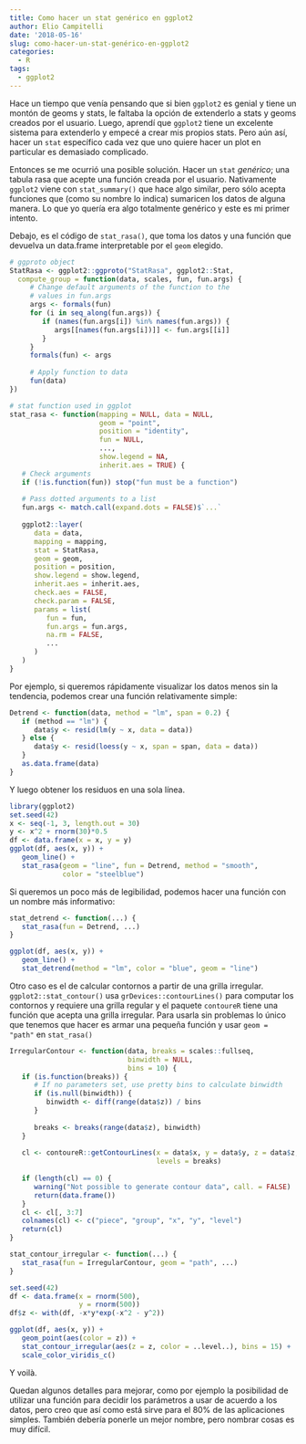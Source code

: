 ```yaml
---
title: Como hacer un stat genérico en ggplot2
author: Elio Campitelli
date: '2018-05-16'
slug: como-hacer-un-stat-genérico-en-ggplot2
categories:
  - R
tags:
  - ggplot2
---
```


Hace un tiempo que venía pensando que si bien `ggplot2` es genial y tiene un montón de geoms y stats, le faltaba la opción de extenderlo a stats y geoms creados por el usuario. Luego, aprendí que `ggplot2` tiene un excelente sistema para extenderlo y empecé a crear mis propios stats. Pero aún así, hacer un `stat` específico cada vez que uno quiere hacer un plot en particular es demasiado complicado. 

Entonces se me ocurrió una posible solución. Hacer un `stat` *genérico*; una tabula rasa que acepte una función creada por el usuario. Nativamente `ggplot2` viene con `stat_summary()` que hace algo similar, pero sólo acepta funciones que (como su nombre lo indica) sumaricen los datos de alguna manera. Lo que yo quería era algo totalmente genérico y este es mi primer intento.

Debajo, es el código de `stat_rasa()`, que toma los datos y una función que devuelva un data.frame interpretable por el `geom` elegido. 

```r
# ggproto object
StatRasa <- ggplot2::ggproto("StatRasa", ggplot2::Stat,
  compute_group = function(data, scales, fun, fun.args) {
     # Change default arguments of the function to the 
     # values in fun.args
     args <- formals(fun)
     for (i in seq_along(fun.args)) {
        if (names(fun.args[i]) %in% names(fun.args)) {
           args[[names(fun.args[i])]] <- fun.args[[i]]
        } 
     }
     formals(fun) <- args
     
     # Apply function to data
     fun(data)
})

# stat function used in ggplot
stat_rasa <- function(mapping = NULL, data = NULL,
                      geom = "point", 
                      position = "identity",
                      fun = NULL,
                      ...,
                      show.legend = NA,
                      inherit.aes = TRUE) {
   # Check arguments 
   if (!is.function(fun)) stop("fun must be a function")
   
   # Pass dotted arguments to a list
   fun.args <- match.call(expand.dots = FALSE)$`...`
   
   ggplot2::layer(
      data = data,
      mapping = mapping,
      stat = StatRasa,
      geom = geom,
      position = position,
      show.legend = show.legend,
      inherit.aes = inherit.aes,
      check.aes = FALSE,
      check.param = FALSE,
      params = list(
         fun = fun, 
         fun.args = fun.args,
         na.rm = FALSE,
         ...
      )
   )
}
```

Por ejemplo, si queremos rápidamente visualizar los datos menos sin la tendencia, podemos crear una función relativamente simple:

```r
Detrend <- function(data, method = "lm", span = 0.2) {
   if (method == "lm") {
      data$y <- resid(lm(y ~ x, data = data))
   } else {
      data$y <- resid(loess(y ~ x, span = span, data = data))
   }
   as.data.frame(data)
}
```

Y luego obtener los residuos en una sola línea. 

```r
library(ggplot2)
set.seed(42)
x <- seq(-1, 3, length.out = 30)
y <- x^2 + rnorm(30)*0.5
df <- data.frame(x = x, y = y)
ggplot(df, aes(x, y)) +
   geom_line() +
   stat_rasa(geom = "line", fun = Detrend, method = "smooth",
             color = "steelblue")
```

Si queremos un poco más de legibilidad, podemos hacer una función con un nombre más informativo:

```r
stat_detrend <- function(...) {
   stat_rasa(fun = Detrend, ...)
}

ggplot(df, aes(x, y)) +
   geom_line() +
   stat_detrend(method = "lm", color = "blue", geom = "line")
```

Otro caso es el de calcular contornos a partir de una grilla irregular. `ggplot2::stat_contour()` usa `grDevices::contourLines()` para computar los contornos y requiere una grilla regular y el paquete `contoureR` tiene una función que acepta una grilla irregular. Para usarla sin problemas lo único que tenemos que hacer es armar una pequeña función y usar `geom = "path"` en `stat_rasa()`

```r
IrregularContour <- function(data, breaks = scales::fullseq, 
                             binwidth = NULL,
                             bins = 10) {
   if (is.function(breaks)) {
      # If no parameters set, use pretty bins to calculate binwidth
      if (is.null(binwidth)) {
         binwidth <- diff(range(data$z)) / bins
      }
      
      breaks <- breaks(range(data$z), binwidth)
   }
   
   cl <- contoureR::getContourLines(x = data$x, y = data$y, z = data$z, 
                                    levels = breaks)
   
   if (length(cl) == 0) {
      warning("Not possible to generate contour data", call. = FALSE)
      return(data.frame())
   }
   cl <- cl[, 3:7]
   colnames(cl) <- c("piece", "group", "x", "y", "level")
   return(cl)
}

stat_contour_irregular <- function(...) {
   stat_rasa(fun = IrregularContour, geom = "path", ...)
}
```

```r
set.seed(42)
df <- data.frame(x = rnorm(500),
                 y = rnorm(500))
df$z <- with(df, -x*y*exp(-x^2 - y^2))

ggplot(df, aes(x, y)) +
   geom_point(aes(color = z)) +
   stat_contour_irregular(aes(z = z, color = ..level..), bins = 15) +
   scale_color_viridis_c()
```

Y voilà.

Quedan algunos detalles para mejorar, como por ejemplo la posibilidad de utilizar una función para decidir los parámetros a usar de acuerdo a los datos, pero creo que así como está sirve para el 80% de las aplicaciones simples. También debería ponerle un mejor nombre, pero nombrar cosas es muy difícil. 
